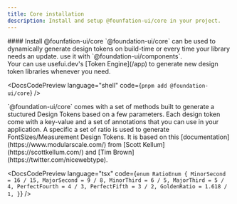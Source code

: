 ```yaml
---
title: Core installation
description: Install and setup @founfation-ui/core in your project.
---
```


<DocsSection>
  <DocsBanner
    title="@foundation-ui is deployed as a private package"
    description="If you want to install @foundation-ui packages, you can either fork the repository or join the community to get an installation token during the Beta program."
    mode="warning"
  />
</DocsSection>

<DocsSection>
#### Install @founfation-ui/core

<DocsTextBlock>
  `@foundation-ui/core` can be used to dynamically generate design tokens on
  build-time or every time your library needs an update. use it with
  `@foundation-ui/components`.
</DocsTextBlock>

<br />

<DocsTextBlock>
  Your can use usefui.dev's [Token Engine](/app) to generate new design token
  libraries whenever you need.
</DocsTextBlock>

<DocsCodePreview language="shell" code={`pnpm add @foundation-ui/core`} />
</DocsSection>

<DocsSection>

<DocsTextBlock className="m-b-medium-60">
  `@foundation-ui/core` comes with a set of methods built to generate a
  stuctured Design Tokens based on a few parameters. Each design token come with
  a key-value and a set of annotations that you can use in your application.
</DocsTextBlock>
<DocsTextBlock className="m-b-medium-60">
  A specific a set of ratio is used to generate FontSizes/Measurement Design
  Tokens. It is based on this [documentation](https://www.modularscale.com/)
  from [Scott Kellum](https://scottkellum.com/) and [Tim
  Brown](https://twitter.com/nicewebtype).
</DocsTextBlock>

<DocsCodePreview
  language="tsx"
  code={`
  enum RatioEnum {
    MinorSecond = 16 / 15,
    MajorSecond = 9 / 8,
    MinorThird = 6 / 5,
    MajorThird = 5 / 4,
    PerfectFourth = 4 / 3,
    PerfectFifth = 3 / 2,
    GoldenRatio = 1.618 / 1,
  }
`}
/>

</DocsSection>

<DocsFooter prev="/docs/color-mode/usage" next="/docs/core/usage" />
